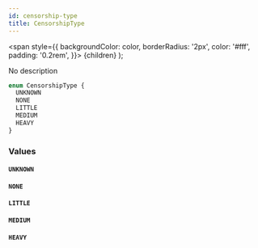 ```yaml
---
id: censorship-type
title: CensorshipType
---
```


<span
style={{
      backgroundColor: color,
      borderRadius: '2px',
      color: '#fff',
      padding: '0.2rem',
    }}>
{children}
</span>
);

No description

```graphql
enum CensorshipType {
  UNKNOWN
  NONE
  LITTLE
  MEDIUM
  HEAVY
}
```

### Values

#### `UNKNOWN`

#### `NONE`

#### `LITTLE`

#### `MEDIUM`

#### `HEAVY`
